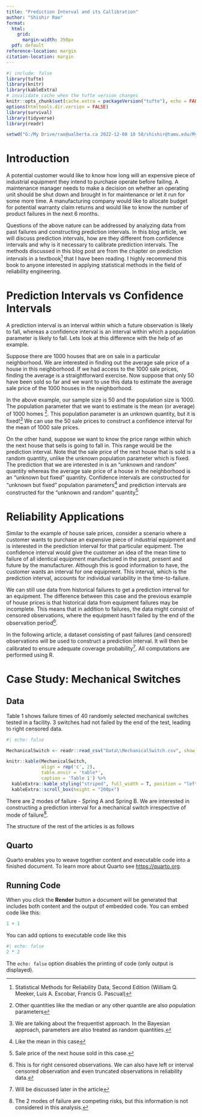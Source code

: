 ```yaml
---
title: "Prediction Interval and its Callibration"
author: "Shishir Rao"
format:
  html:
    grid:
      margin-width: 350px
  pdf: default
reference-location: margin
citation-location: margin
---
```


```r
#| include: false
library(tufte)
library(knitr)
library(kableExtra)
# invalidate cache when the tufte version changes
knitr::opts_chunk$set(cache.extra = packageVersion("tufte"), echo = FALSE)
options(htmltools.dir.version = FALSE)
library(survival)
library(tidyverse)
library(readr)

setwd("G:/My Drive/rao@ualberta.ca 2022-12-08 10 58/shishir@tamu.edu/My Drive/Interesting papers/Survival Models/GitHub/Survival/Survival-Analysis/Blog 9")
```

# Introduction

A potential customer would like to know how long will an expensive piece of industrial equipment they intend to purchase operate before failing. A maintenance manager needs to make a decision on whether an operating unit should be shut down and brought in for maintenance or let it run for some more time. A manufacturing company would like to allocate budget for potential warranty claim returns and would like to know the number of product failures in the next 6 months.

Questions of the above nature can be addressed by analyzing data from past failures and constructing prediction intervals. In this blog article, we will discuss prediction intervals, how are they different from confidence intervals and why is it necessary to calibrate prediction intervals. The methods discussed in this blog post are from the chapter on prediction intervals in a textbook[^1] that I have been reading. I highly recommend this book to anyone interested in applying statistical methods in the field of reliability engineering.

[^1]: Statistical Methods for Reliability Data, Second Edition (William Q. Meeker, Luis A. Escobar, Francis G. Pascual)

# Prediction Intervals vs Confidence Intervals

A prediction interval is an interval within which a future observation is likely to fall, whereas a confidence interval is an interval within which a population parameter is likely to fall. Lets look at this difference with the help of an example.

Suppose there are 1000 houses that are on sale in a particular neighborhood. We are interested in finding out the average sale price of a house in this neighborhood. If we had access to the 1000 sale prices, finding the average is a straightforward exercise. Now suppose that only 50 have been sold so far and we want to use this data to estimate the average sale price of the 1000 houses in the neighborhood.

In the above example, our sample size is 50 and the population size is 1000. The population parameter that we want to estimate is the mean (or average) of 1000 homes [^2]. This population parameter is an unknown quantity, but it is fixed![^3] We can use the 50 sale prices to construct a confidence interval for the mean of 1000 sale prices.

[^2]: Other quantities like the median or any other quantile are also population parameters

[^3]: We are talking about the frequentist approach. In the Bayesian approach, parameters are also treated as random quantities.

On the other hand, suppose we want to know the price range within which the next house that sells is going to fall in. This range would be the prediction interval. Note that the sale price of the next house that is sold is a random quantity, unlike the unknown population parameter which is fixed. The prediction that we are interested in is an "unknown and random" quantity whereas the average sale price of a house in the neighborhood is an "unknown but fixed" quantity. Confidence intervals are constructed for "unknown but fixed" population parameters[^4] and prediction intervals are constructed for the "unknown and random" quantity[^5]

[^4]: Like the mean in this case

[^5]: Sale price of the next house sold in this case.

# Reliability Applications

Similar to the example of house sale prices, consider a scenario where a customer wants to purchase an expensive piece of industrial equipment and is interested in the prediction interval for that particular equipment. The confidence interval would give the customer an idea of the mean time to failure of all identical equipment manufactured in the past, present and future by the manufacturer. Although this is good information to have, the customer wants an interval for one equipment. This interval, which is the prediction interval, accounts for individual variability in the time-to-failure.

We can still use data from historical failures to get a prediction interval for an equipment. The difference between this case and the previous example of house prices is that historical data from equipment failures may be incomplete. This means that in addition to failures, the data might consist of censored observations, where the equipment hasn't failed by the end of the observation period[^6].

[^6]: This is for right censored observations. We can also have left or interval censored observation and even truncated observations in reliability data.

In the following article, a dataset consisting of past failures (and censored) observations will be used to construct a prediction interval. It will then be calibrated to ensure adequate coverage probability[^7]. All computations are performed using R.

[^7]: Will be discussed later in the article

# Case Study: Mechanical Switches

## Data

Table 1 shows failure times of 40 randomly selected mechanical switches tested in a facility. 3 switches had not failed by the end of the test, leading to right censored data.

```r
#| echo: false

MechanicalSwitch <- readr::read_csv("Data\\MechanicalSwitch.csv", show_col_types = FALSE)

knitr::kable(MechanicalSwitch,
             align = rep('c', 2),
             table.envir = 'table*',
             caption = 'Table 1') %>%
  kableExtra::kable_styling("striped", full_width = T, position = "left") %>%
  kableExtra::scroll_box(height = "200px")

```

There are 2 modes of failure - Spring A and Spring B. We are interested in constructing a prediction interval for a mechanical switch irrespective of mode of failure[^8].

[^8]: The 2 modes of failure are competing risks, but this information is not considered in this analysis.

The structure of the rest of the articles is as follows

## Quarto

Quarto enables you to weave together content and executable code into a finished document. To learn more about Quarto see <https://quarto.org>.

## Running Code

When you click the **Render** button a document will be generated that includes both content and the output of embedded code. You can embed code like this:

```r
1 + 1
```

You can add options to executable code like this

```r
#| echo: false
2 * 2
```

The `echo: false` option disables the printing of code (only output is displayed).
